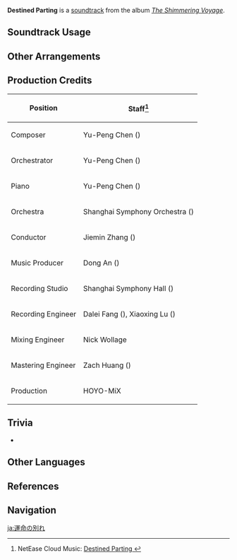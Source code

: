 {{Soundtrack Infobox
|image          = The Shimmering Voyage.png
|album          = The Shimmering Voyage
|disc           = 4
|number         = 68
|featured       = GENSHIN CONCERT 2021 "Melodies of an Endless Journey" (CD)
|featured2      =
|featured3      =
|featured_disc  = B
|featured_disc2 =
|featured_disc3 =
|youtube_id     = _y-5PYPOnzU
|spotify_id     = 11XHljZNj1HrUTmAQ5D4eC
|previous       = Tales from the Snow Mountain
|next           = 
}}
{{Description|We had no time to say goodbye. So let's not call it that.|[https://genshin.hoyoverse.com/en/news/detail/14511 Echo of Memories]}}
'''Destined Parting''' is a [[soundtrack]] from the album ''[[The Shimmering Voyage]]''.

==Soundtrack Usage==
{{Soundtrack Usage
|quest     = A Soul Set Apart
}}

==Other Arrangements==
{{Files by Category Gallery|Media Using an Unreleased Arrangement of Destined Parting Soundtrack}}

==Production Credits==
{| class="wikitable"
! Position
! Staff<ref>NetEase Cloud Music: [https://music.163.com/#/song?id=1861578838 Destined Parting {{zh|命定的离别}}]</ref>
|-
! Composer
| Yu-Peng Chen ({{zh|陈致逸}})
|-
! Orchestrator
| Yu-Peng Chen ({{zh|陈致逸}})
|-
! Piano
| Yu-Peng Chen ({{zh|陈致逸}})
|-
! Orchestra
| Shanghai Symphony Orchestra ({{zh|上海交响乐团}})
|-
! Conductor
| Jiemin Zhang ({{zh|张洁敏}})
|-
! Music Producer
| Dong An ({{zh|安栋}})
|-
! Recording Studio
| Shanghai Symphony Hall ({{zh|上海交响乐团音乐厅}})
|-
! Recording Engineer
| Dalei Fang ({{zh|房大磊}}), Xiaoxing Lu ({{zh|陆晓幸}})
|-
! Mixing Engineer
| Nick Wollage
|-
! Mastering Engineer
| Zach Huang ({{zh|黄巍}})
|-
! Production
| HOYO-MiX
|}

==Trivia==
* {{Transclude|Fateful Departing|WeWillBeReunitedLeitmotif|section=1}}

==Other Languages==
{{Other Languages
|en      = Destined Parting
|zhs     = 命定的离别
|zhs_rm  = Mìngdìng de Líbié
|zht     = 命定的離別
|zht_rm  = Mìngdìng de Líbié
|zh_tl   = 
|ja      = 運命の別れ
|ja_rm   = Unmei no Wakare
|ja_tl   = Fated Farewell
}}

==References==
{{Reflist}}

==Navigation==
{{Soundtrack Navbox|The Shimmering Voyage|1}}

[[ja:運命の別れ]]